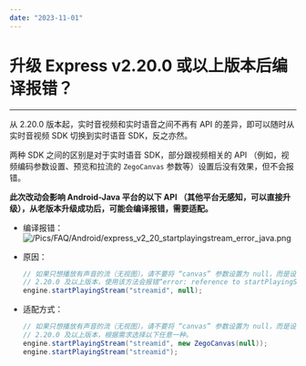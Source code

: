 ```yaml
---
date: "2023-11-01"
---
```

# 升级 Express v2.20.0 或以上版本后编译报错？

- - -

从 2.20.0 版本起，实时音视频和实时语音之间不再有 API 的差异，即可以随时从实时音视频 SDK 切换到实时语音 SDK，反之亦然。

两种 SDK 之间的区别是对于实时语音 SDK，部分跟视频相关的 API （例如，视频编码参数设置、预览和拉流的 `ZegoCanvas` 参数等）设置后没有效果，但不会报错。

**此次改动会影响 Android-Java 平台的以下 API （其他平台无感知，可以直接升级），从老版本升级成功后，可能会编译报错，需要适配。**

- 编译报错：
    ![/Pics/FAQ/Android/express_v2_20_startplayingstream_error_java.png](https://doc-media.zego.im/sdk-doc/Pics/FAQ/Android/express_v2_20_startplayingstream_error_java.png)

- 原因：

    ```java
    // 如果只想播放有声音的流（无视图），请不要将 “canvas” 参数设置为 null，而是设置一个空的 ZegoCanvas，或者不填写第二个参数。
    // 2.20.0 及以上版本，使用该方法会报错“error: reference to startPlayingStream is ambiguous”。
    engine.startPlayingStream("streamid", null); 
    ```

- 适配方式：

    ```java
    // 如果只想播放有声音的流（无视图），请不要将 “canvas” 参数设置为 null，而是设置一个空的 ZegoCanvas，或者不填写第二个参数。
    // 2.20.0 及以上版本，根据需求选择以下任意一种。
    engine.startPlayingStream("streamid", new ZegoCanvas(null)); 
    engine.startPlayingStream("streamid"); 
    ```

